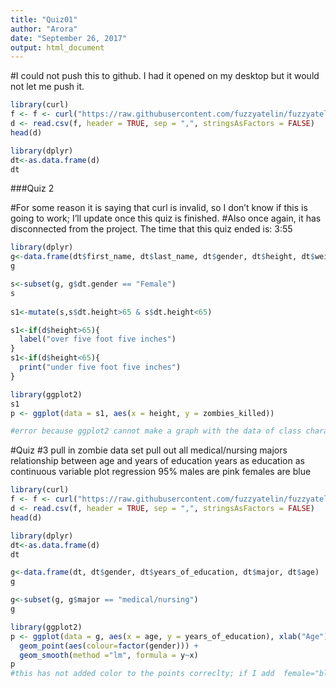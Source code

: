 ```yaml
---
title: "Quiz01"
author: "Arora"
date: "September 26, 2017"
output: html_document
---
```


#I could not push this to github. I had it opened on my desktop but it would not let me push it. 

```r
library(curl)
f <- f <- curl("https://raw.githubusercontent.com/fuzzyatelin/fuzzyatelin.github.io/master/AN597_Fall17/zombies.csv")
d <- read.csv(f, header = TRUE, sep = ",", stringsAsFactors = FALSE)
head(d)

library(dplyr)
dt<-as.data.frame(d)
dt

```
###Quiz 2

#For some reason it is saying that curl is invalid, so I don't know if this is going to work; I'll update once this quiz is finished. 
#Also once again, it has disconnected from the project. The time that this quiz ended is: 3:55
```r
library(dplyr)
g<-data.frame(dt$first_name, dt$last_name, dt$gender, dt$height, dt$weight, dt$zombies_killed)
g

s<-subset(g, g$dt.gender == "Female")
s
  
s1<-mutate(s,s$dt.height>65 & s$dt.height<65)

s1<-if(d$height>65){
  label("over five foot five inches")
}
s1<-if(d$height<65){
  print("under five foot five inches")
}

library(ggplot2)
s1
p <- ggplot(data = s1, aes(x = height, y = zombies_killed))

#error because ggplot2 cannot make a graph with the data of class character 
``` 
#Quiz #3
pull in zombie data set
pull out all medical/nursing majors 
relationship between age and years of education
years as education as continuous variable
plot 
regression 95%
males are pink
females are blue

```r
library(curl)
f <- f <- curl("https://raw.githubusercontent.com/fuzzyatelin/fuzzyatelin.github.io/master/AN597_Fall17/zombies.csv")
d <- read.csv(f, header = TRUE, sep = ",", stringsAsFactors = FALSE)
head(d)

library(dplyr)
dt<-as.data.frame(d)
dt

g<-data.frame(dt, dt$gender, dt$years_of_education, dt$major, dt$age)
g

g<-subset(g, g$major == "medical/nursing")
g

```
```r
library(ggplot2)
p <- ggplot(data = g, aes(x = age, y = years_of_education), xlab("Age"), ylab("Years of Education")) +
  geom_point(aes(colour=factor(gender))) +
  geom_smooth(method ="lm", formula = y~x)
p
#this has not added color to the points correclty; if I add  female="blue", male="pink" this does not work 
```